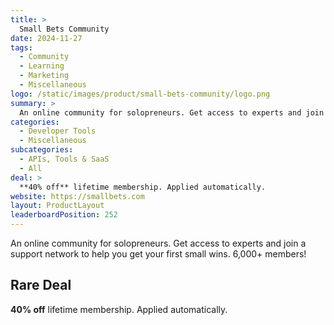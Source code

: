 ```yaml
---
title: >
  Small Bets Community
date: 2024-11-27
tags:
  - Community
  - Learning
  - Marketing
  - Miscellaneous
logo: /static/images/product/small-bets-community/logo.png
summary: >
  An online community for solopreneurs. Get access to experts and join a support network to help you get your first small wins. 6,000+ members!
categories:
  - Developer Tools
  - Miscellaneous
subcategories:
  - APIs, Tools & SaaS
  - All
deal: >
  **40% off** lifetime membership. Applied automatically.
website: https://smallbets.com
layout: ProductLayout
leaderboardPosition: 252
---
```

An online community for solopreneurs. Get access to experts and join a support network to help you get your first small wins. 6,000+ members!

## Rare Deal

**40% off** lifetime membership. Applied automatically.
